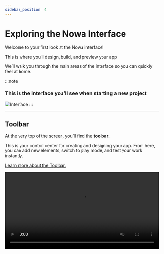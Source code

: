 ```yaml
---
sidebar_position: 4
---
```


# Exploring the Nowa Interface

Welcome to your first look at the Nowa interface!  

This is where you’ll design, build, and preview your app 

We’ll walk you through the main areas of the interface so you can quickly feel at home.  

:::note
### This is the interface you’ll see when starting a new project
![Interface](\img\startedproject.png)
:::

---

## Toolbar  
At the very top of the screen, you’ll find the **toolbar**.  

This is your control center for creating and designing your app. From here, you can add new elements, switch to play mode, and test your work instantly.  

[Learn more about the Toolbar.](../ui/toolbar)  

<video src="/videos/getting-started/toolbar.webm" controls width="100%" />  

---

## Screen & Widget Properties  
Every screen and widget in your app can be customized to match your style and needs.  

The **Properties panel** lets you adjust how things look and how they behave, all in one place.  

[Learn more about screen properties.](../ui/screens)  

<video src="/videos/getting-started/properties.webm" controls width="100%" />  

---

## Variables  

**Variables** are fundamental in app development as they allow you to *store and manipulate data dynamically*. 

In Nowa, local variables are used to hold values that may change during the lifetime of a screen or component.

[Learn more about variables.](../vars-params-functions/create-variable)  

<video src="/videos/getting-started/variable.webm" controls width="100%" />  

---

## AI Assistant  
The **AI Assistant** can help you create and modify your application without manually editing code — simply describe what you want, and AI will generate parts of your app automatically.
[Learn how to use AI in Nowa.](../ai/howtouseai)  

![AI Assistant](/img/exploreinterface/ai.png)

---

## API Collections  
We’ve made it easy for your app to use APIs, so it can communicate and share data with other systems.
[Learn how to connect an API.](../data-connections/api/createapi)  

![API Collection](/img/exploreinterface/api.png)

---

## File System  
We’ve organized your project files for you, so everything is easy to find as you build your app.
- **lib** → your app’s main logic  
- **boards** → visual boards where you design screens  
- **assets** → all your images, icons, and other resources  

This structure helps keep your project tidy and easy to manage, even as your app grows

![Files Panel](/img/exploreinterface/files.png)

---

## Play Mode & App Preview  
Wondering how your app feels in action? 

Just switch to Play Mode to try out your layouts, widgets, and navigation right away. 

You can even preview it inside a phone frame to see the real experience.
<video src="/videos/playmod.webm" controls width="100%" />

---

## Test Mode - Simulator  
When you’re ready to see your app in action, switch to Test Mode. 

You can run it in the simulator or directly on your device to make sure everything works before sharing it with others.

![Simulator](/img/exploreinterface/simulator.png)

---

## Supabase Integration  
If your app needs features like a database, authentication, or file storage. We’ve built Supabase integration for you, so your app can connect seamlessly.
[Learn how to connect Nowa to Supabase.](../data-connections/supabase/connect-supabase)  

![Supabase Settings](/img/exploreinterface/supabase.png)

---

## Themes  
Your app should look and feel like *yours*.  

With **Themes**, you can set colors, fonts, and styles that apply across your whole project. This makes it easy to stay consistent and professional.  

[Learn how to create a theme.](../ui/themes/create-themes)  

![Theme Settings](/img/exploreinterface/theme.png)

---

## Widgets  
We’ve made building your app easier by giving you widgets — the building blocks of everything you create. 

From text and buttons to layouts and full screens, widgets let you put your app together piece by piece.

[Explore the full list of widgets.](../ui/widgets/widgets-ref)  

<video src="/videos/getting-started/widgets.webm" controls width="100%" />  


---

## Circuit  
Finally, let’s talk about **Circuit** — the place where your app’s logic comes to life.  

Here you can visually set up how your app responds to actions, like what happens when someone taps a button.

[Learn more about Circuit.](../logic/intro-circuit)  

![Circle](/img/exploreinterface/circle.png)

---
